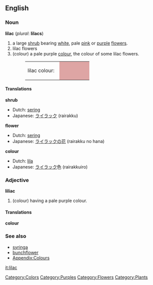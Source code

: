 {{Wikipedia}}
==English==
===Noun===
'''lilac''' (''plural'': '''lilacs''')
#a large [[shrub]] bearing [[white]], pale [[pink]] or [[purple]] [[flower]]s.
#lilac flowers
#(colour) a pale purple [[color|colour]], the colour of some lilac flowers.
#:<table><tr><td>lilac colour: &nbsp;</td><td bgcolor="#DEA5A4" width="80">&nbsp; </td></tr></table>

====Translations====
'''shrub'''
{{top}}
*Dutch: [[sering]]
*Japanese: [[ライラック]] (rairakku)
{{mid}}
{{bottom}}

'''flower'''
{{top}}
*Dutch: [[sering]]
*Japanese: [[ライラック]]の[[花]] (rairakku no hana)
{{mid}}
{{bottom}}

'''colour'''
{{top}}
*Dutch: [[lila]]
*Japanese: [[ライラック]]色 (rairakkuiro)
{{mid}}
{{bottom}}

===Adjective===
'''liliac'''
#(colour) having a pale purple colour.

====Translations====
'''colour'''
{{top}}
{{mid}}
{{bottom}}

===See also===
*[[syringa]]
*[[bunchflower]]
*[[Wiktionary_Appendix:Colours|Appendix:Colours]]

[[Category:Colors]]
[[Category:Purples]]
[[Category:Flowers]]
[[Category:Plants]]

[[it:lilac]]